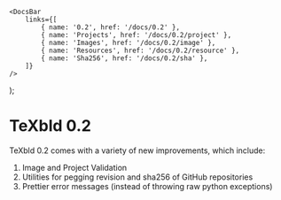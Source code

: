 	<DocsBar
		links={[
			{ name: '0.2', href: '/docs/0.2' },
			{ name: 'Projects', href: '/docs/0.2/project' },
			{ name: 'Images', href: '/docs/0.2/image' },
			{ name: 'Resources', href: '/docs/0.2/resource' },
			{ name: 'Sha256', href: '/docs/0.2/sha' },
		]}
	/>
);

<Docs />

# TeXbld 0.2

TeXbld 0.2 comes with a variety of new improvements, which include:

1. Image and Project Validation
2. Utilities for pegging revision and sha256 of GitHub repositories
3. Prettier error messages (instead of throwing raw python exceptions)